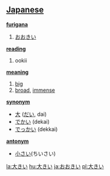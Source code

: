 == [[Japanese]] ==                                          

'''[[furigana]]'''
# [[おおきい]]

'''[[reading]]'''
# ookii

'''[[meaning]]'''
# [[big]]
# [[broad]], [[immense]]

'''[[synonym]]'''
* [[大]] ([[だい]], dai)
* [[でかい]] (dekai)
* [[でっかい]] (dekkai)

'''[[antonym]]'''
* [[小さい]](ちいさい)

[[la:大きい]]
[[hu:大きい]]
[[ja:おおきい]]
[[pl:大きい]]